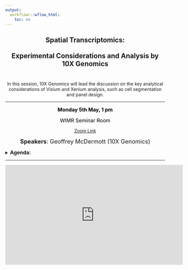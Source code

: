 ```yaml
---
output:
  workflowr::wflow_html:
    toc: no
---
```


<div style="text-align: center">

## **Spatial Transcriptomics:** <br><br>Experimental Considerations and Analysis by 10X Genomics<br><br>

In this session, 10X Genomics will lead the discussion on the key analytical considerations of Visium and Xenium analysis, such as cell segmentation and panel design.<hr>

<read-time><span style="color:black;"><font size="3">**Monday 5th May, 1 pm**</font></span></read-time>

<read-time><span style="color:black;"><font size="3">WIMR Seminar Room</font></span></read-time>

<read-time>[Zoom Link](https://uni-sydney.zoom.us/j/88508688184)</read-time>

<span style="font-size:1.3em">**Speakers**: Geoffrey McDermott (10X Genomics)</span>

</div>


<details ><summary><font size=3>**Agenda:**</font></summary>
<div style="text-align: left;">

<hr>

- **1-1:45**: Xenium (Panel design, Cell Segmentation, Data Analysis Options and new products/proteomics)   
- **1:45-2:15**: *Afternoon tea*        
- **2:15-2:45**: Visium HD (Data analysis options, new products - nuclei/cell segmentation + Visium HD 3')    
- **2:45-3:30**: Loupe and Xenium Explorer & Question Time    
</div>

</details>
<hr>

<iframe width="560" height="315" src="https://www.youtube.com/embed/8rvPjXmO4aA?si=Av7ye6YncR-P5D2a" title="YouTube video player" frameborder="0" allow="accelerometer; autoplay; clipboard-write; encrypted-media; gyroscope; picture-in-picture; web-share" referrerpolicy="strict-origin-when-cross-origin" allowfullscreen></iframe>





